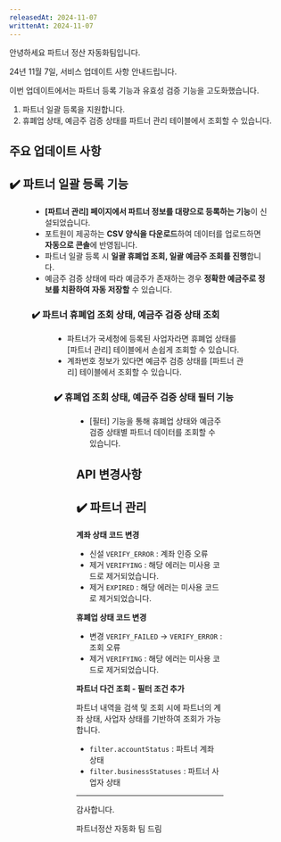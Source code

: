 ```yaml
---
releasedAt: 2024-11-07
writtenAt: 2024-11-07
---
```




안녕하세요 파트너 정산 자동화팀입니다.

24년 11월 7일, 서비스 업데이트 사항 안내드립니다.

이번 업데이트에서는 파트너 등록 기능과 유효성 검증 기능을 고도화했습니다.

1. 파트너 일괄 등록을 지원합니다.
2. 휴폐업 상태, 예금주 검증 상태를 파트너 관리 테이블에서 조회할 수 있습니다.

## 주요 업데이트 사항

## ✔️ 파트너 일괄 등록 기능

<Figure src={Image1} caption="파트너 일괄 등록" />

- **\[파트너 관리] 페이지에서 파트너 정보를 대량으로 등록하는 기능**이 신설되었습니다.
- 포트원이 제공하는 **CSV 양식을 다운로드**하여 데이터를 업로드하면 **자동으로 콘솔**에 반영됩니다.
- 파트너 일괄 등록 시 **일괄 휴폐업 조회, 일괄 예금주 조회를 진행**합니다.
- 예금주 검증 상태에 따라 예금주가 존재하는 경우 **정확한 예금주로 정보를 치환하여 자동 저장할** 수 있습니다.

### ✔️ 파트너 휴폐업 조회 상태, 예금주 검증 상태 조회

<Figure src={Image2} caption="파트너 관리" />

- 파트너가 국세청에 등록된 사업자라면 휴폐업 상태를 \[파트너 관리] 테이블에서 손쉽게 조회할 수 있습니다.
- 계좌번호 정보가 있다면 예금주 검증 상태를 \[파트너 관리] 테이블에서 조회할 수 있습니다.

### ✔️ 휴폐업 조회 상태, 예금주 검증 상태 필터 기능

<Figure src={Image3} caption="파트너 관리" />

- \[필터] 기능을 통해 휴폐업 상태와 예금주 검증 상태별 파트너 데이터를 조회할 수 있습니다.

## API 변경사항

## ✔️ 파트너 관리

**계좌 상태 코드 변경**

- 신설 `VERIFY_ERROR` : 계좌 인증 오류
- 제거 `VERIFYING` : 해당 에러는 미사용 코드로 제거되었습니다.
- 제거 `EXPIRED` : 해당 에러는 미사용 코드로 제거되었습니다.

**휴폐업 상태 코드 변경**

- 변경 `VERIFY_FAILED` → `VERIFY_ERROR` : 조회 오류
- 제거 `VERIFYING` : 해당 에러는 미사용 코드로 제거되었습니다.

**파트너 다건 조회 - 필터 조건 추가**

파트너 내역을 검색 및 조회 시에 파트너의 계좌 상태, 사업자 상태를 기반하여 조회가 가능합니다.

- `filter.accountStatus` : 파트너 계좌 상태
- `filter.businessStatuses` : 파트너 사업자 상태

---

감사합니다.

파트너정산 자동화 팀 드림
